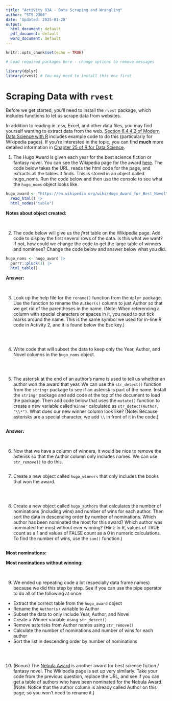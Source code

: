 ```yaml
---
title: "Activity 03A - Data Scraping and Wrangling"
author: "STS 2300"
date: 'Updated: 2025-01-28'
output:
  html_document: default
  pdf_document: default
  word_document: default
---
```


```r
knitr::opts_chunk$set(echo = TRUE)
```

```r
# Load required packages here - change options to remove messages

library(dplyr)
library(rvest) # You may need to install this one first
```


# Scraping Data with `rvest`

Before we get started, you'll need to install the `rvest` package, which includes functions to let us scrape data from websites.

In addition to reading in .csv, Excel, and other data files, you may find yourself wanting to extract data from the web. [Section 6.4.4.2 of Modern Data Science with R](https://mdsr-book.github.io/mdsr3e/06-dataII.html#sec-htmltab) includes example code to do this (particularly for Wikipedia pages). If you're interested in the topic, you can find **much** more detailed information in [Chapter 25 of R for Data Science](https://r4ds.hadley.nz/webscraping).

1. The Hugo Award is given each year for the best science fiction or fantasy novel. You can see the Wikipedia page for the award [here](https://en.wikipedia.org/wiki/Hugo_Award_for_Best_Novel). The code below takes the URL, reads the html code for the page, and extracts all the tables it finds. This is stored in an object called hugo_noms. Run the code below and then use the console to see what the `hugo_noms` object looks like.

```r
hugo_award <- "https://en.wikipedia.org/wiki/Hugo_Award_for_Best_Novel" |>
  read_html() |>
  html_nodes("table")
```

**Notes about object created:**

<br>


2. The code below will give us the *first* table on the Wikipedia page. Add code to display the first several rows of the data. Is this what we want? If not, how could we change the code to get the large table of winners and nominees? Change the code below and answer below what you did.

```r
hugo_noms <- hugo_award |>
  purrr::pluck(1) |>
  html_table()
```

**Answer:**

<br>


3. Look up the help file for the `rename()` function from the `dplyr` package. Use the function to rename the `Author(s)` column to just Author so that we get rid of the parentheses in the name. (Note: When referencing a column with special characters or spaces in it, you need to put tick marks around the name. This is the same symbol we used for in-line R code in Activity 2, and it is found below the Esc key.)

```r

```

<br>


4. Write code that will subset the data to keep only the Year, Author, and Novel columns in the `hugo_noms` object.

```r

```

<br>


5. The asterisk at the end of an author's name is used to tell us whether an author won the award that year. We can use the `str_detect()` function from the `stringr` package to see if an asterisk is part of the name. Install the `stringr` package and add code at the top of the document to load the package. Then add code below that uses the `mutate()` function to create a new variable called `Winner` calculated as `str_detect(Author, "\\*")`. What does our new winner column look like? (Note: Because asterisks are a special character, we add `\\` in front of it in the code.)

```r

```

**Answer:**

<br>


6. Now that we have a column of winners, it would be nice to remove the asterisk so that the Author column only includes names. We can use `str_remove()` to do this. 

```r

```


7. Create a new object called `hugo_winners` that only includes the books that won the award.

```r

```

<br>


8. Create a new object called `hugo_authors` that calculates the number of nominations (including wins) and number of wins for each author. Then sort the data in descending order by number of nominations. Which author has been nominated the most for this award? Which author was nominated the most without ever winning? (Hint: In R, values of TRUE count as a 1 and values of FALSE count as a 0 in numeric calculations. To find the number of wins, use the `sum()` function.)

```r

```

**Most nominations:**

**Most nominations without winning:**

<br>


9. We ended up repeating code a lot (especially data frame names) because we did this step by step. See if you can use the pipe operator to do all of the following at once:

  - Extract the correct table from the `hugo_award` object
  - Rename the `Author(s)` variable to Author
  - Subset the data to only include Year, Author, and Novel
  - Create a Winner variable using `str_detect()`
  - Remove asterisks from Author names using `str_remove()`
  - Calculate the number of nominations and number of wins for each author
  - Sort the list in descending order by number of nominations
  
```r

```


<br>

10. (Bonus) The [Nebula Award](https://en.wikipedia.org/wiki/Nebula_Award_for_Best_Novel) is another award for best science fiction / fantasy novel. The Wikipedia page is set up very similarly. Take your code from the previous question, replace the URL, and see if you can get a table of authors who have been nominated for the Nebula Award. (Note: Notice that the author column is already called Author on this page, so you won't need to rename it.)

```r

```
